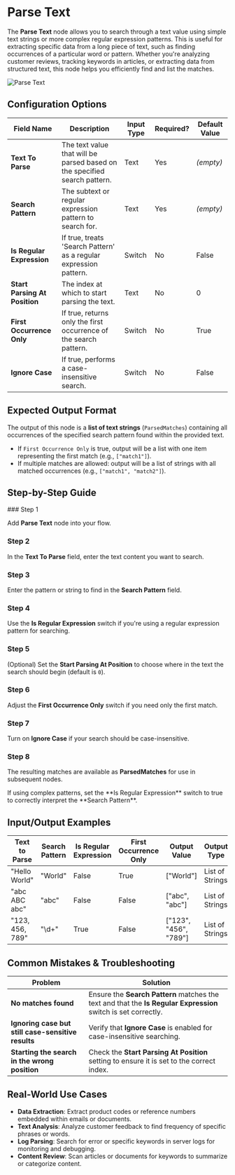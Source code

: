
# Parse Text

The **Parse Text** node allows you to search through a text value using simple text strings or more complex regular expression patterns. This is useful for extracting specific data from a long piece of text, such as finding occurrences of a particular word or pattern. Whether you're analyzing customer reviews, tracking keywords in articles, or extracting data from structured text, this node helps you efficiently find and list the matches.

![Parse Text](./parse-text.png)

## Configuration Options

| Field Name                    | Description                                                               | Input Type | Required? | Default Value |
| ----------------------------- | ------------------------------------------------------------------------- | ---------- | --------- | ------------- |
| **Text To Parse**             | The text value that will be parsed based on the specified search pattern. | Text       | Yes       | _(empty)_     |
| **Search Pattern**            | The subtext or regular expression pattern to search for.                  | Text       | Yes       | _(empty)_     |
| **Is Regular Expression**     | If true, treats 'Search Pattern' as a regular expression pattern.         | Switch     | No        | False         |
| **Start Parsing At Position** | The index at which to start parsing the text.                             | Text       | No        | 0             |
| **First Occurrence Only**     | If true, returns only the first occurrence of the search pattern.         | Switch     | No        | True          |
| **Ignore Case**               | If true, performs a case-insensitive search.                              | Switch     | No        | False         |

## Expected Output Format

The output of this node is a **list of text strings** (`ParsedMatches`) containing all occurrences of the specified search pattern found within the provided text.

- If `First Occurrence Only` is true, output will be a list with one item representing the first match (e.g., `["match1"]`).
- If multiple matches are allowed: output will be a list of strings with all matched occurrences (e.g., `["match1", "match2"]`).

## Step-by-Step Guide

<Steps>
### Step 1

Add **Parse Text** node into your flow.

### Step 2

In the **Text To Parse** field, enter the text content you want to search.

### Step 3

Enter the pattern or string to find in the **Search Pattern** field.

### Step 4

Use the **Is Regular Expression** switch if you're using a regular expression pattern for searching.

### Step 5

(Optional) Set the **Start Parsing At Position** to choose where in the text the search should begin (default is `0`).

### Step 6

Adjust the **First Occurrence Only** switch if you need only the first match.

### Step 7

Turn on **Ignore Case** if your search should be case-insensitive.

### Step 8

The resulting matches are available as **ParsedMatches** for use in subsequent nodes.

</Steps>

<Callout type="info" title="Note">
  If using complex patterns, set the **Is Regular Expression** switch to true to
  correctly interpret the **Search Pattern**.
</Callout>

## Input/Output Examples

| Text to Parse   | Search Pattern | Is Regular Expression | First Occurrence Only | Output Value          | Output Type     |
| --------------- | -------------- | --------------------- | --------------------- | --------------------- | --------------- |
| "Hello World"   | "World"        | False                 | True                  | ["World"]             | List of Strings |
| "abc ABC abc"   | "abc"          | False                 | False                 | ["abc", "abc"]        | List of Strings |
| "123, 456, 789" | "\\d+"         | True                  | False                 | ["123", "456", "789"] | List of Strings |

## Common Mistakes & Troubleshooting

| Problem                                            | Solution                                                                                                       |
| -------------------------------------------------- | -------------------------------------------------------------------------------------------------------------- |
| **No matches found**                               | Ensure the **Search Pattern** matches the text and that the **Is Regular Expression** switch is set correctly. |
| **Ignoring case but still case-sensitive results** | Verify that **Ignore Case** is enabled for case-insensitive searching.                                         |
| **Starting the search in the wrong position**      | Check the **Start Parsing At Position** setting to ensure it is set to the correct index.                      |

## Real-World Use Cases

- **Data Extraction**: Extract product codes or reference numbers embedded within emails or documents.
- **Text Analysis**: Analyze customer feedback to find frequency of specific phrases or words.
- **Log Parsing**: Search for error or specific keywords in server logs for monitoring and debugging.
- **Content Review**: Scan articles or documents for keywords to summarize or categorize content.
